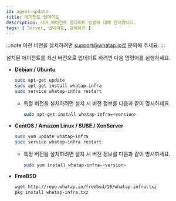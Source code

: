```yaml
---
id: agent-update
title: 에이전트 업데이트
description: 서버 에이전트 업데이트 방법에 대해 안내합니다.
tags: [ Server, 업데이트, 관리하기 ]
---
```


:::note
이전 버전을 설치하려면 support@whatap.io로 문의해 주세요.
:::

설치된 에이전트를 최신 버전으로 업데이트 하려면 다음 명령어를 실행하세요.

* **Debian / Ubuntu**
    ```bash title=SH
    sudo apt-get update
    sudo apt-get install whatap-infra
    sudo service whatap-infra restart
    ```
    * 특정 버전을 설치하려면 설치 시 버전 정보를 다음과 같이 명시하세요.
        ```bash
        sudo apt-get install whatap-infra=<version>
        ```
* **CentOS / Amazon Linux / SUSE / XenServer**
    ```bash title=SH
    sudo yum update whatap-infra
    sudo service whatap-infra restart
    ```
    * 특정 버전을 설치하려면 설치 시 버전 정보를 다음과 같이 명시하세요.
        ```bash
        sudo yum install whatap-infra-<version>
        ```
* **FreeBSD**
    ```bash title=SH
    wget http://repo.whatap.io/freebsd/10/whatap-infra.txz
    pkg install whatap-infra.txz
    ```
